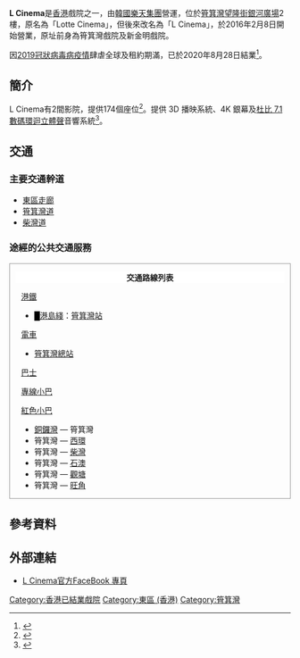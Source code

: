 '''L Cinema'''是[[香港|香港]]戲院之一，由[[韓國|韓國]][[樂天_(Lotte)|樂天集團]]營運，位於[[筲箕灣|筲箕灣]][[望隆街|望隆街]][[銀河廣場|銀河廣場]]2樓，原名為「Lotte Cinema」，但後來改名為「L Cinema」，於2016年2月8日開始營業，原址前身為筲箕灣戲院及新金明戲院。

因[[2019冠狀病毒病疫情|2019冠狀病毒病疫情]]肆虐全球及租約期滿，已於2020年8月28日結業<ref>{{cite news |title=3度停業冀儘快復業 商會：不排除有更多戲院陸續結業 |url=https://std.stheadline.com/realtime/article/1470976/%E5%8D%B3%E6%99%82-%E6%B8%AF%E8%81%9E-3%E5%BA%A6%E5%81%9C%E6%A5%AD%E5%86%80%E5%84%98%E5%BF%AB%E5%BE%A9%E6%A5%AD-%E5%95%86%E6%9C%83-%E4%B8%8D%E6%8E%92%E9%99%A4%E6%9C%89%E6%9B%B4%E5%A4%9A%E6%88%B2%E9%99%A2%E9%99%B8%E7%BA%8C%E7%B5%90%E6%A5%AD |accessdate=2021-02-23 |work=星島日報 |date=2021-01-08}}</ref>。

==簡介==
L Cinema有2間影院，提供174個座位<ref>{{Cite web |url=http://topick.hket.com/article/1378640/%20L%20CINEMA%E7%9D%87%E6%88%B2%E5%B9%B3%E7%B5%95%E6%B8%AF%E5%B3%B6%E3%80%80%E6%AF%8F%E5%BC%B5%E6%88%B2%E9%A3%9B%E5%B9%BE%E9%8C%A2%EF%BC%9F |title=L CINEMA睇戲平絕港島　每張戲飛幾錢？ |access-date=2016-07-09 |archive-date=2017-03-17 |archive-url=https://web.archive.org/web/20170317052633/http://topick.hket.com/article/1378640/%20L%20CINEMA%E7%9D%87%E6%88%B2%E5%B9%B3%E7%B5%95%E6%B8%AF%E5%B3%B6%E3%80%80%E6%AF%8F%E5%BC%B5%E6%88%B2%E9%A3%9B%E5%B9%BE%E9%8C%A2%EF%BC%9F }}</ref>。提供 3D 播映系統、4K 銀幕及[[杜比7.1環繞聲|杜比 7.1 數碼環迴立體聲]]音響系統<ref>{{Cite web |url=https://www.pcmarket.com.hk/2016/03/25/%E3%80%90%E5%8D%80%E5%8D%80%E6%9C%89%E6%88%B2%E7%9D%87%E3%80%91%E5%9C%B0%E5%8D%80%E6%88%B2%E9%99%A2%E5%9B%9E%E6%AD%B8%E5%81%9A%E8%A1%97%E5%9D%8A%E7%94%9F%E6%84%8F%EF%BC%81/ |title=【區區有戲睇】地區戲院回歸做街坊生意！  |access-date=2016-07-09 |archive-date=2017-07-17 |archive-url=https://web.archive.org/web/20170717061627/https://www.pcmarket.com.hk/2016/03/25/%e3%80%90%e5%8d%80%e5%8d%80%e6%9c%89%e6%88%b2%e7%9d%87%e3%80%91%e5%9c%b0%e5%8d%80%e6%88%b2%e9%99%a2%e5%9b%9e%e6%ad%b8%e5%81%9a%e8%a1%97%e5%9d%8a%e7%94%9f%e6%84%8f%ef%bc%81/ }}</ref>。

== 交通 ==
===主要交通幹道===
* [[東區走廊|東區走廊]]
* [[筲箕灣道|筲箕灣道]]
* [[柴灣道|柴灣道]]

===途經的公共交通服務===
<div class="NavFrame collapsed" style="clear: no; border: 1px solid #999; margin: 0 auto; padding: 0 10px; text-align: left;">
<div class="NavHead" style="background-color: #FFFFFF; margin: 0 auto; padding: 0 10px; text-align: center; font-weight: bold;">交通路線列表</div>
<div class="NavContent" style="margin: 0 auto; padding: 0 10px;">
;[[港鐵|港鐵]]
*<font color="{{港島綫色彩}}">█</font>[[港島綫|港島綫]]：[[筲箕灣站|筲箕灣站]]
;[[香港電車|電車]]
*[[筲箕灣總站|筲箕灣總站]]
;[[香港巴士|巴士]]
{{港島巴士簡單列表|2|2X|9|14|77|81|81A|82|82X|85|99|389|720|720A}}
{{大嶼山巴士簡單列表|A12}}
{{過海隧道巴士簡單列表|102|106|110|606|606X|682|694}}
;[[香港小巴|專線小巴]]
{{港島專線小巴簡單列表|20|32|65|66}}
;[[香港小巴|紅色小巴]]
*[[銅鑼灣|銅鑼灣]] — 筲箕灣
*筲箕灣 — [[西環|西環]]
*筲箕灣 — [[柴灣|柴灣]]
*筲箕灣 — [[石澳|石澳]]
*筲箕灣 — [[觀塘|觀塘]]
*筲箕灣 — [[旺角|旺角]]
</div></div>

== 參考資料 ==
<references />

==外部連結==
{{commonscat|L Cinema, Hong Kong}}
*[https://www.facebook.com/L-Cinema-Shau-Kei-Wan-463814693803369 L Cinema官方FaceBook 專頁] {{Wayback|url=https://www.facebook.com/L-Cinema-Shau-Kei-Wan-463814693803369 |date=20170319084942 }}
[[Category:香港已結業戲院|Category:香港已結業戲院]]
[[Category:東區_(香港)|Category:東區 (香港)]]
[[Category:筲箕灣|Category:筲箕灣]]